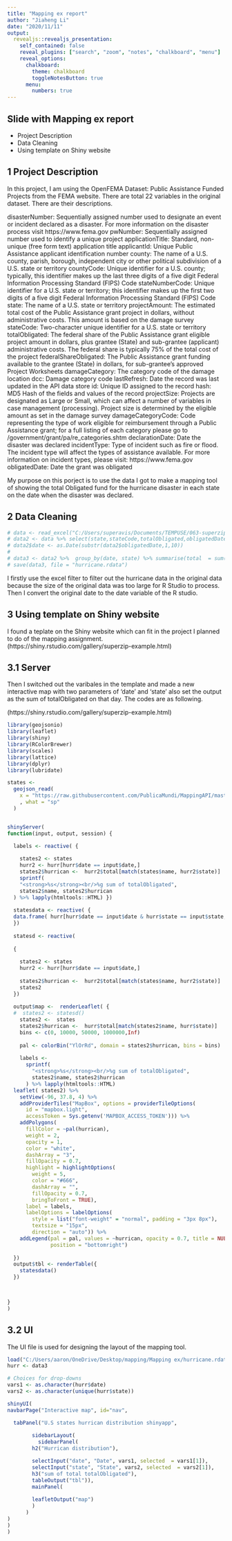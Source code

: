 ---
title: "Mapping ex report"
author: "Jiaheng Li"
date: "2020/11/11"
output: 
  revealjs::revealjs_presentation:
    self_contained: false
    reveal_plugins: ["search", "zoom", "notes", "chalkboard", "menu"]
    reveal_options:
      chalkboard: 
        theme: chalkboard
        toggleNotesButton: true
      menu:
        numbers: true
---
## Slide with Mapping ex report

- Project Description 
- Data Cleaning 
- Using template on Shiny website 

## 1 Project Description

In this project, I am using the OpenFEMA Dataset: Public Assistance Funded Projects from the FEMA website. There are total 22 variables in the original dataset. There are their descriptions.

disasterNumber: Sequentially assigned number used to designate an event or incident declared as a disaster. For more information on the disaster process visit https://www.fema.gov
pwNumber: Sequentially assigned number used to identify a unique project
applicationTitle: Standard, non-unique (free form text) application title
applicantId: Unique Public Assistance applicant identification number
county: The name of a U.S. county, parish, borough, independent city or other political subdivision of a U.S. state or territory
countyCode: Unique identifier for a U.S. county; typically, this identifier makes up the last three digits of a five digit Federal Information Processing Standard (FIPS) Code
stateNumberCode:  Unique identifier for a U.S. state or territory; this identifier makes up the first two digits of a five digit Federal Information Processing Standard (FIPS) Code
state: The name of a U.S. state or territory
projectAmount: The estimated total cost of the Public Assistance grant project in dollars, without administrative costs. This amount is based on the damage survey
stateCode: Two-character unique identifier for a U.S. state or territory
totalObligated: 	The federal share of the Public Assistance grant eligible project amount in dollars, plus grantee (State) and sub-grantee (applicant) administrative costs. The federal share is typically 75% of the total cost of the project
federalShareObligated: The Public Assistance grant funding available to the grantee (State) in dollars, for sub-grantee's approved Project Worksheets
damageCategory: The category code of the damage location
dcc: Damage category code
lastRefresh: Date the record was last updated in the API data store
id: Unique ID assigned to the record
hash: MD5 Hash of the fields and values of the record
projectSize: Projects are designated as Large or Small, which can affect a number of variables in case management (processing). Project size is determined by the eligible amount as set in the damage survey
damageCategoryCode: 	Code representing the type of work eligible for reimbursement through a Public Assistance grant; for a full listing of each category please go to /government/grant/pa/re_categories.shtm
declarationDate: 	Date the disaster was declared
incidentType: Type of incident such as fire or flood. The incident type will affect the types of assistance available. For more information on incident types, please visit: https://www.fema.gov
obligatedDate: 	Date the grant was obligated


My purpose on this porject is to use the data I got to make a mapping tool of showing the total Obligated fund for the hurricane disaster in each state on the date when the disaster was declared.


## 2 Data Cleaning

```{r}
# data <- read_excel("C:/Users/superavis/Documents/TEMPUSE/063-superzip-example/hurricane.xlsx")
# data2 <- data %>% select(state,stateCode,totalObligated,obligatedDate)
# data2$date <- as.Date(substr(data2$obligatedDate,1,10))
# 
# data3 <- data2 %>%  group_by(date, state) %>% summarise(total  = sum(totalObligated,na.rm=T))
# save(data3, file = "hurricane.rdata")
```

I firstly use the excel filter to filter out the hurricane data in the original data because the size of the original data was too large for R Studio to process. Then I convert the original date to the date variable of the R studio.


## 3 Using template on Shiny website

I found a teplate on the Shiny website which can fit in the project I planned to do of the mapping assignment. (https://shiny.rstudio.com/gallery/superzip-example.html)


## 3.1 Server

Then I switched out the varibales in the template and made a new interactive map with  two parameters of 'date' and 'state' also set the output as the sum of totalObligated on that day. The codes are as following.

(https://shiny.rstudio.com/gallery/superzip-example.html)

```{r eval = FALSE} 
library(geojsonio)
library(leaflet)
library(shiny)
library(RColorBrewer)
library(scales)
library(lattice)
library(dplyr)
library(lubridate)

states <- 
  geojson_read( 
    x = "https://raw.githubusercontent.com/PublicaMundi/MappingAPI/master/data/geojson/us-states.json"
    , what = "sp"
  )


shinyServer( 
function(input, output, session) {

  labels <- reactive( { 
    
    states2 <- states
    hurr2 <- hurr[hurr$date == input$date,]
    states2$hurrican <-  hurr2$total[match(states$name, hurr2$state)]
    sprintf(
    "<strong>%s</strong><br/>%g sum of totalObligated",
    states2$name, states2$hurrican
  ) %>% lapply(htmltools::HTML) })
  
  statesdata <- reactive( {
  data.frame( hurr[hurr$date == input$date & hurr$state == input$state,3])
  })
  
  statesd <- reactive( 
  
  {
    
    states2 <- states
    hurr2 <- hurr[hurr$date == input$date,]
    
    states2$hurrican <-  hurr2$total[match(states$name, hurr2$state)]
    states2
  })
  
  output$map <-  renderLeaflet( {
  #  states2 <- statesd()
    states2 <-  states
    states2$hurrican <-  hurr$total[match(states2$name, hurr$state)]
    bins <- c(0, 10000, 50000, 1000000,Inf)
    
    pal <- colorBin("YlOrRd", domain = states2$hurrican, bins = bins)
    
    labels <- 
      sprintf(
        "<strong>%s</strong><br/>%g sum of totalObligated",
        states2$name, states2$hurrican
      ) %>% lapply(htmltools::HTML) 
  leaflet( states2) %>%
    setView(-96, 37.8, 4) %>%
    addProviderTiles("MapBox", options = providerTileOptions(
      id = "mapbox.light",
      accessToken = Sys.getenv('MAPBOX_ACCESS_TOKEN'))) %>%
    addPolygons(
      fillColor = ~pal(hurrican),
      weight = 2,
      opacity = 1,
      color = "white",
      dashArray = "3",
      fillOpacity = 0.7,
      highlight = highlightOptions(
        weight = 5,
        color = "#666",
        dashArray = "",
        fillOpacity = 0.7,
        bringToFront = TRUE),
      label = labels,
      labelOptions = labelOptions(
        style = list("font-weight" = "normal", padding = "3px 8px"),
        textsize = "15px",
        direction = "auto")) %>%
    addLegend(pal = pal, values = ~hurrican, opacity = 0.7, title = NULL,
              position = "bottomright")
  
  })
  output$tbl <- renderTable({
    statesdata()
  })


  
}
)
```

## 3.2 UI

The UI file is used for designing the layout of the mapping tool.

```{r eval = FALSE}

load("C:/Users/aaron/OneDrive/Desktop/mapping/Mapping ex/hurricane.rdata")
hurr <- data3

# Choices for drop-downs
vars1 <- as.character(hurr$date)
vars2 <- as.character(unique(hurr$state))

shinyUI( 
navbarPage("Interactive map", id="nav",

  tabPanel("U.S states hurrican distribution shinyapp",
   
        sidebarLayout( 
          sidebarPanel( 
        h2("Hurrican distribution"),

        selectInput("date", "Date", vars1, selected  = vars1[1]),
        selectInput("state", "State", vars2, selected  = vars2[1]),
        h3("sum of total totalObligated"),
        tableOutput("tbl")),
        mainPanel( 
        
        leafletOutput("map")
        )
      )
)
)
)


```

